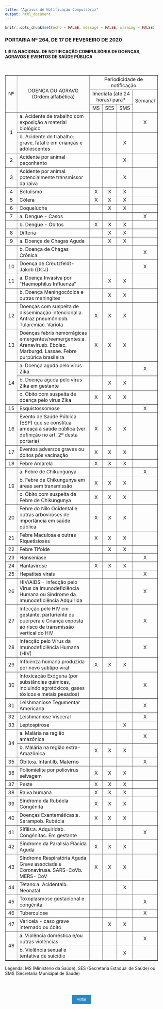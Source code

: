 ```yaml
---
title: "Agravos de Notificação Compulsória"
output: html_document
---
```


```r
knitr::opts_chunk$set(echo = FALSE, message = FALSE, warning = FALSE)
```

### PORTARIA Nº 264, DE 17 DE FEVEREIRO DE 2020
#### LISTA NACIONAL DE NOTIFICAÇÃO COMPULSÓRIA DE DOENÇAS, AGRAVOS E EVENTOS DE SAÚDE PÚBLICA
  <Br>
  
  <html>
  <table width="745" border="1" align="center">
    <tbody>
      <tr>
        <td rowspan="3" width="16" valign="middle" height="0" align="center"><span class="style1">Nº</span></td>
        <td rowspan="3" width="502" valign="middle" height="0" align="center"><span class="style1">DOENÇA OU AGRAVO (Ordem alfabética)</span></td>
        <td colspan="4" valign="middle" height="0" align="center"><span class="style1">Periodicidade de notificação</span></td>
      </tr>
      <tr>
        <td colspan="3" valign="middle" height="0" align="center"><span class="style1">Imediata (até 24 horas) para*</span></td>
        <td rowspan="2" width="45" valign="middle" height="0" align="center"><span class="style1">Semanal</span></td>
      </tr>
      <tr>
        <td width="53" valign="middle" height="0" align="center"><span class="style1">MS</span></td>
        <td width="41" valign="middle" height="0" align="center"><span class="style1">SES</span></td>
        <td width="48" valign="middle" height="0" align="center"><span class="style1">SMS</span></td>
      </tr>
      <tr>
        <td rowspan="2" width="16" valign="middle" align="center"><span class="style1">1</span></td>
        <td width="502" valign="middle" height="0" align="left"><span class="style1">a. Acidente de trabalho com exposição a material biológico</span></td>
        <td width="53" valign="middle" height="0" align="center"></td>
        <td width="41" valign="middle" height="0" align="center"></td>
        <td width="48" valign="middle" height="0" align="center"></td>
        <td width="45" valign="middle" height="0" align="center"><span class="style1">X</span></td>
      </tr>
      <tr>
        <td width="502" valign="middle" height="0" align="left"><span class="style1">b. Acidente de trabalho: grave, fatal e em crianças e adolescentes</span></td>
        <td width="53" valign="middle" height="0" align="center"></td>
        <td width="41" valign="middle" height="0" align="center"></td>
        <td width="48" valign="middle" height="0" align="center"><span class="style1">X</span></td>
        <td width="45" valign="middle" height="0" align="center"></td>
      </tr>
      <tr>
        <td width="16" valign="middle" height="0" align="center"><span class="style1">2</span></td>
        <td width="502" valign="middle" height="0" align="left"><span class="style1">Acidente por animal peçonhento</span></td>
        <td width="53" valign="middle" height="0" align="center"></td>
        <td width="41" valign="middle" height="0" align="center"></td>
        <td width="48" valign="middle" height="0" align="center"><span class="style1">X</span></td>
        <td width="45" valign="middle" height="0" align="center"></td>
      </tr>
      <tr>
        <td width="16" valign="middle" height="0" align="center"><span class="style1">3</span></td>
        <td width="502" valign="middle" height="0" align="left"><span class="style1">Acidente por animal potencialmente transmissor da raiva</span></td>
        <td width="53" valign="middle" height="0" align="center"></td>
        <td width="41" valign="middle" height="0" align="center"></td>
        <td width="48" valign="middle" height="0" align="center"><span class="style1">X</span></td>
        <td width="45" valign="middle" height="0" align="center"></td>
      </tr>
      <tr>
        <td width="16" valign="middle" height="0" align="center"><span class="style1">4</span></td>
        <td width="502" valign="middle" height="0" align="left"><span class="style1">Botulismo</span></td>
        <td width="53" valign="middle" height="0" align="center"><span class="style1">X</span></td>
        <td width="41" valign="middle" height="0" align="center"><span class="style1">X</span></td>
        <td width="48" valign="middle" height="0" align="center"><span class="style1">X</span></td>
        <td width="45" valign="middle" height="0" align="center"></td>
      </tr>
      <tr>
        <td width="16" valign="middle" height="0" align="center"><span class="style1">5</span></td>
        <td width="502" valign="middle" height="0" align="left"><span class="style1">Cólera</span></td>
        <td width="53" valign="middle" height="0" align="center"><span class="style1">X</span></td>
        <td width="41" valign="middle" height="0" align="center"><span class="style1">X</span></td>
        <td width="48" valign="middle" height="0" align="center"><span class="style1">X</span></td>
        <td width="45" valign="middle" height="0" align="center"></td>
      </tr>
      <tr>
        <td width="16" valign="middle" height="0" align="center"><span class="style1">6</span></td>
        <td width="502" valign="middle" height="0" align="left"><span class="style1">Coqueluche</span></td>
        <td width="53" valign="middle" height="0" align="center"></td>
        <td width="41" valign="middle" height="0" align="center"><span class="style1">X</span></td>
        <td width="48" valign="middle" height="0" align="center"><span class="style1">X</span></td>
        <td width="45" valign="middle" height="0" align="center"></td>
      </tr>
      <tr>
        <td width="16" valign="middle" height="0" align="center"><span class="style1">7</span></td>
        <td width="502" valign="middle" height="0" align="left"><span class="style1">a. Dengue - Casos</span></td>
        <td width="53" valign="middle" height="0" align="center"></td>
        <td width="41" valign="middle" height="0" align="center"></td>
        <td width="48" valign="middle" height="0" align="center"></td>
        <td width="45" valign="middle" height="0" align="center"><span class="style1">X</span></td>
      </tr>
      <tr>
        <td width="16" valign="middle" height="0" align="center"></td>
        <td width="502" valign="middle" height="0" align="left"><span class="style1">b. Dengue - Óbitos</span></td>
        <td width="53" valign="middle" height="0" align="center"><span class="style1">X</span></td>
        <td width="41" valign="middle" height="0" align="center"><span class="style1">X</span></td>
        <td width="48" valign="middle" height="0" align="center"><span class="style1">X</span></td>
        <td width="45" valign="middle" height="0" align="center"></td>
      </tr>
      <tr>
        <td width="16" valign="middle" height="0" align="center"><span class="style1">8</span></td>
        <td width="502" valign="middle" height="0" align="left"><span class="style1">Difteria</span></td>
        <td width="53" valign="middle" height="0" align="center"></td>
        <td width="41" valign="middle" height="0" align="center"><span class="style1">X</span></td>
        <td width="48" valign="middle" height="0" align="center"><span class="style1">X</span></td>
        <td width="45" valign="middle" height="0" align="center"></td>
      </tr>
      <tr>
        <td width="16" valign="middle" height="0" align="center"><span class="style1">9</span></td>
        <td width="502" valign="middle" height="0" align="left"><span class="style1">a. Doença de Chagas Aguda</span></td>
        <td width="53" valign="middle" height="0" align="center"></td>
        <td width="41" valign="middle" height="0" align="center"><span class="style1">X</span></td>
        <td width="48" valign="middle" height="0" align="center"><span class="style1">X</span></td>
        <td width="45" valign="middle" height="0" align="center"></td>
      </tr>
      <tr>
        <td width="16" valign="middle" height="0" align="center"></td>
        <td width="502" valign="middle" height="0" align="left"><span class="style1">b. Doença de Chagas Crônica</span></td>
        <td width="53" valign="middle" height="0" align="center"></td>
        <td width="41" valign="middle" height="0" align="center"></td>
        <td width="48" valign="middle" height="0" align="center"></td>
        <td width="45" valign="middle" height="0" align="center"><span class="style1">X</span></td>
      </tr>
      <tr>
        <td width="16" valign="middle" height="0" align="center"><span class="style1">10</span></td>
        <td width="502" valign="middle" height="0" align="left"><span class="style1">Doença de Creutzfeldt-Jakob (DCJ)</span></td>
        <td width="53" valign="middle" height="0" align="center"></td>
        <td width="41" valign="middle" height="0" align="center"></td>
        <td width="48" valign="middle" height="0" align="center"></td>
        <td width="45" valign="middle" height="0" align="center"><span class="style1">X</span></td>
      </tr>
      <tr>
        <td width="16" valign="middle" height="0" align="center"><span class="style1">11</span></td>
        <td width="502" valign="middle" height="0" align="left"><span class="style1">a. Doença Invasiva por "Haemophilus Influenza"</span></td>
        <td width="53" valign="middle" height="0" align="center"></td>
        <td width="41" valign="middle" height="0" align="center"><span class="style1">X</span></td>
        <td width="48" valign="middle" height="0" align="center"><span class="style1">X</span></td>
        <td width="45" valign="middle" height="0" align="center"></td>
      </tr>
      <tr>
        <td width="16" valign="middle" height="0" align="center"></td>
        <td width="502" valign="middle" height="0" align="left"><span class="style1">b. Doença Meningocócica e outras meningites</span></td>
        <td width="53" valign="middle" height="0" align="center"></td>
        <td width="41" valign="middle" height="0" align="center"><span class="style1">X</span></td>
        <td width="48" valign="middle" height="0" align="center"><span class="style1">X</span></td>
        <td width="45" valign="middle" height="0" align="center"></td>
      </tr>
      <tr>
        <td width="16" valign="middle" height="0" align="center"><span class="style1">12</span></td>
        <td width="502" valign="middle" height="0" align="left"><span class="style1">Doenças com suspeita de disseminação intencional:a. Antraz pneumônicob. Tularemiac. Varíola</span></td>
        <td width="53" valign="middle" height="0" align="center"><span class="style1">X</span></td>
        <td width="41" valign="middle" height="0" align="center"><span class="style1">X</span></td>
        <td width="48" valign="middle" height="0" align="center"><span class="style1">X</span></td>
        <td width="45" valign="middle" height="0" align="center"></td>
      </tr>
      <tr>
        <td width="16" valign="middle" height="0" align="center"><span class="style1">13</span></td>
        <td width="502" valign="middle" height="0" align="left"><span class="style1">Doenças febris hemorrágicas emergentes/reemergentes:a. Arenavírusb. Ebolac. Marburgd. Lassae. Febre purpúrica brasileira</span></td>
        <td width="53" valign="middle" height="0" align="center"><span class="style1">X</span></td>
        <td width="41" valign="middle" height="0" align="center"><span class="style1">X</span></td>
        <td width="48" valign="middle" height="0" align="center"><span class="style1">X</span></td>
        <td width="45" valign="middle" height="0" align="center"></td>
      </tr>
      <tr>
        <td rowspan="3" width="16" valign="middle" align="center"><span class="style1">14</span></td>
        <td width="502" valign="middle" height="0" align="left"><span class="style1">a. Doença aguda pelo vírus Zika</span></td>
        <td width="53" valign="middle" height="0" align="center"></td>
        <td width="41" valign="middle" height="0" align="center"></td>
        <td width="48" valign="middle" height="0" align="center"></td>
        <td width="45" valign="middle" height="0" align="center"><span class="style1">X</span></td>
      </tr>
      <tr>
        <td width="502" valign="middle" height="0" align="left"><span class="style1">b. Doença aguda pelo vírus Zika em gestante</span></td>
        <td width="53" valign="middle" height="0" align="center"></td>
        <td width="41" valign="middle" height="0" align="center"><span class="style1">X</span></td>
        <td width="48" valign="middle" height="0" align="center"><span class="style1">X</span></td>
        <td width="45" valign="middle" height="0" align="center"></td>
      </tr>
      <tr>
        <td width="502" valign="middle" height="0" align="left"><span class="style1">c. Óbito com suspeita de doença pelo vírus Zika</span></td>
        <td width="53" valign="middle" height="0" align="center"><span class="style1">X</span></td>
        <td width="41" valign="middle" height="0" align="center"><span class="style1">X</span></td>
        <td width="48" valign="middle" height="0" align="center"><span class="style1">X</span></td>
        <td width="45" valign="middle" height="0" align="center"></td>
      </tr>
      <tr>
        <td width="16" valign="middle" height="0" align="center"><span class="style1">15</span></td>
        <td width="502" valign="middle" height="0" align="left"><span class="style1">Esquistossomose</span></td>
        <td width="53" valign="middle" height="0" align="center"></td>
        <td width="41" valign="middle" height="0" align="center"></td>
        <td width="48" valign="middle" height="0" align="center"></td>
        <td width="45" valign="middle" height="0" align="center"><span class="style1">X</span></td>
      </tr>
      <tr>
        <td width="16" valign="middle" height="0" align="center"><span class="style1">16</span></td>
        <td width="502" valign="middle" height="0" align="left"><span class="style1">Evento de Saúde Pública (ESP) que se constitua ameaça à saúde pública (ver definição no art. 2º desta portaria)</span></td>
        <td width="53" valign="middle" height="0" align="center"><span class="style1">X</span></td>
        <td width="41" valign="middle" height="0" align="center"><span class="style1">X</span></td>
        <td width="48" valign="middle" height="0" align="center"><span class="style1">X</span></td>
        <td width="45" valign="middle" height="0" align="center"></td>
      </tr>
      <tr>
        <td width="16" valign="middle" height="0" align="center"><span class="style1">17</span></td>
        <td width="502" valign="middle" height="0" align="left"><span class="style1">Eventos adversos graves ou óbitos pós vacinação</span></td>
        <td width="53" valign="middle" height="0" align="center"><span class="style1">X</span></td>
        <td width="41" valign="middle" height="0" align="center"><span class="style1">X</span></td>
        <td width="48" valign="middle" height="0" align="center"><span class="style1">X</span></td>
        <td width="45" valign="middle" height="0" align="center"></td>
      </tr>
      <tr>
        <td width="16" valign="middle" height="0" align="center"><span class="style1">18</span></td>
        <td width="502" valign="middle" height="0" align="left"><span class="style1">Febre Amarela</span></td>
        <td width="53" valign="middle" height="0" align="center"><span class="style1">X</span></td>
        <td width="41" valign="middle" height="0" align="center"><span class="style1">X</span></td>
        <td width="48" valign="middle" height="0" align="center"><span class="style1">X</span></td>
        <td width="45" valign="middle" height="0" align="center"></td>
      </tr>
      <tr>
        <td rowspan="3" width="16" valign="middle" align="center"><span class="style1">19</span></td>
        <td width="502" valign="middle" height="0" align="left"><span class="style1">a. Febre de Chikungunya</span></td>
        <td width="53" valign="middle" height="0" align="center"></td>
        <td width="41" valign="middle" height="0" align="center"></td>
        <td width="48" valign="middle" height="0" align="center"></td>
        <td width="45" valign="middle" height="0" align="center"><span class="style1">X</span></td>
      </tr>
      <tr>
        <td width="502" valign="middle" height="0" align="left"><span class="style1">b. Febre de Chikungunya em áreas sem transmissão</span></td>
        <td width="53" valign="middle" height="0" align="center"><span class="style1">X</span></td>
        <td width="41" valign="middle" height="0" align="center"><span class="style1">X</span></td>
        <td width="48" valign="middle" height="0" align="center"><span class="style1">X</span></td>
        <td width="45" valign="middle" height="0" align="center"></td>
      </tr>
      <tr>
        <td width="502" valign="middle" height="0" align="left"><span class="style1">c. Óbito com suspeita de Febre de Chikungunya</span></td>
        <td width="53" valign="middle" height="0" align="center"><span class="style1">X</span></td>
        <td width="41" valign="middle" height="0" align="center"><span class="style1">X</span></td>
        <td width="48" valign="middle" height="0" align="center"><span class="style1">X</span></td>
        <td width="45" valign="middle" height="0" align="center"></td>
      </tr>
      <tr>
        <td width="16" valign="middle" height="0" align="center"><span class="style1">20</span></td>
        <td width="502" valign="middle" height="0" align="left"><span class="style1">Febre do Nilo Ocidental e outras arboviroses de importância em saúde pública</span></td>
        <td width="53" valign="middle" height="0" align="center"><span class="style1">X</span></td>
        <td width="41" valign="middle" height="0" align="center"><span class="style1">X</span></td>
        <td width="48" valign="middle" height="0" align="center"><span class="style1">X</span></td>
        <td width="45" valign="middle" height="0" align="center"></td>
      </tr>
      <tr>
        <td width="16" valign="middle" height="0" align="center"><span class="style1">21</span></td>
        <td width="502" valign="middle" height="0" align="left"><span class="style1">Febre Maculosa e outras Riquetisioses</span></td>
        <td width="53" valign="middle" height="0" align="center"><span class="style1">X</span></td>
        <td width="41" valign="middle" height="0" align="center"><span class="style1">X</span></td>
        <td width="48" valign="middle" height="0" align="center"><span class="style1">X</span></td>
        <td width="45" valign="middle" height="0" align="center"></td>
      </tr>
      <tr>
        <td width="16" valign="middle" height="0" align="center"><span class="style1">22</span></td>
        <td width="502" valign="middle" height="0" align="left"><span class="style1">Febre Tifoide</span></td>
        <td width="53" valign="middle" height="0" align="center"></td>
        <td width="41" valign="middle" height="0" align="center"><span class="style1">X</span></td>
        <td width="48" valign="middle" height="0" align="center"><span class="style1">X</span></td>
        <td width="45" valign="middle" height="0" align="center"></td>
      </tr>
      <tr>
        <td width="16" valign="middle" height="0" align="center"><span class="style1">23</span></td>
        <td width="502" valign="middle" height="0" align="left"><span class="style1">Hanseníase</span></td>
        <td width="53" valign="middle" height="0" align="center"></td>
        <td width="41" valign="middle" height="0" align="center"></td>
        <td width="48" valign="middle" height="0" align="center"></td>
        <td width="45" valign="middle" height="0" align="center"><span class="style1">X</span></td>
      </tr>
      <tr>
        <td width="16" valign="middle" height="0" align="center"><span class="style1">24</span></td>
        <td width="502" valign="middle" height="0" align="left"><span class="style1">Hantavirose</span></td>
        <td width="53" valign="middle" height="0" align="center"><span class="style1">X</span></td>
        <td width="41" valign="middle" height="0" align="center"><span class="style1">X</span></td>
        <td width="48" valign="middle" height="0" align="center"><span class="style1">X</span></td>
        <td width="45" valign="middle" height="0" align="center"></td>
      </tr>
      <tr>
        <td width="16" valign="middle" height="0" align="center"><span class="style1">25</span></td>
        <td width="502" valign="middle" height="0" align="left"><span class="style1">Hepatites virais</span></td>
        <td width="53" valign="middle" height="0" align="center"></td>
        <td width="41" valign="middle" height="0" align="center"></td>
        <td width="48" valign="middle" height="0" align="center"></td>
        <td width="45" valign="middle" height="0" align="center"><span class="style1">X</span></td>
      </tr>
      <tr>
        <td width="16" valign="middle" height="0" align="center"><span class="style1">26</span></td>
        <td width="502" valign="middle" height="0" align="left"><span class="style1">HIV/AIDS - Infecção pelo Vírus da Imunodeficiência Humana ou Síndrome da Imunodeficiência Adquirida</span></td>
        <td width="53" valign="middle" height="0" align="center"></td>
        <td width="41" valign="middle" height="0" align="center"></td>
        <td width="48" valign="middle" height="0" align="center"></td>
        <td width="45" valign="middle" height="0" align="center"><span class="style1">X</span></td>
      </tr>
      <tr>
        <td width="16" valign="middle" height="0" align="center"><span class="style1">27</span></td>
        <td width="502" valign="middle" height="0" align="left"><span class="style1">Infecção pelo HIV em gestante, parturiente ou puérpera e Criança exposta ao risco de transmissão vertical do HIV</span></td>
        <td width="53" valign="middle" height="0" align="center"></td>
        <td width="41" valign="middle" height="0" align="center"></td>
        <td width="48" valign="middle" height="0" align="center"></td>
        <td width="45" valign="middle" height="0" align="center"><span class="style1">X</span></td>
      </tr>
      <tr>
        <td width="16" valign="middle" height="0" align="center"><span class="style1">28</span></td>
        <td width="502" valign="middle" height="0" align="left"><span class="style1">Infecção pelo Vírus da Imunodeficiência Humana (HIV)</span></td>
        <td width="53" valign="middle" height="0" align="center"></td>
        <td width="41" valign="middle" height="0" align="center"></td>
        <td width="48" valign="middle" height="0" align="center"></td>
        <td width="45" valign="middle" height="0" align="center"><span class="style1">X</span></td>
      </tr>
      <tr>
        <td width="16" valign="middle" height="0" align="center"><span class="style1">29</span></td>
        <td width="502" valign="middle" height="0" align="left"><span class="style1">Influenza humana produzida por novo subtipo viral</span></td>
        <td width="53" valign="middle" height="0" align="center"><span class="style1">X</span></td>
        <td width="41" valign="middle" height="0" align="center"><span class="style1">X</span></td>
        <td width="48" valign="middle" height="0" align="center"><span class="style1">X</span></td>
        <td width="45" valign="middle" height="0" align="center"></td>
      </tr>
      <tr>
        <td width="16" valign="middle" height="0" align="center"><span class="style1">30</span></td>
        <td width="502" valign="middle" height="0" align="left"><span class="style1">Intoxicação Exógena (por substâncias químicas, incluindo agrotóxicos, gases tóxicos e metais pesados)</span></td>
        <td width="53" valign="middle" height="0" align="center"></td>
        <td width="41" valign="middle" height="0" align="center"></td>
        <td width="48" valign="middle" height="0" align="center"></td>
        <td width="45" valign="middle" height="0" align="center"><span class="style1">X</span></td>
      </tr>
      <tr>
        <td width="16" valign="middle" height="0" align="center"><span class="style1">31</span></td>
        <td width="502" valign="middle" height="0" align="left"><span class="style1">Leishmaniose Tegumentar Americana</span></td>
        <td width="53" valign="middle" height="0" align="center"></td>
        <td width="41" valign="middle" height="0" align="center"></td>
        <td width="48" valign="middle" height="0" align="center"></td>
        <td width="45" valign="middle" height="0" align="center"><span class="style1">X</span></td>
      </tr>
      <tr>
        <td width="16" valign="middle" height="0" align="center"><span class="style1">32</span></td>
        <td width="502" valign="middle" height="0" align="left"><span class="style1">Leishmaniose Visceral</span></td>
        <td width="53" valign="middle" height="0" align="center"></td>
        <td width="41" valign="middle" height="0" align="center"></td>
        <td width="48" valign="middle" height="0" align="center"></td>
        <td width="45" valign="middle" height="0" align="center"><span class="style1">X</span></td>
      </tr>
      <tr>
        <td width="16" valign="middle" height="0" align="center"><span class="style1">33</span></td>
        <td width="502" valign="middle" height="0" align="left"><span class="style1">Leptospirose</span></td>
        <td width="53" valign="middle" height="0" align="center"></td>
        <td width="41" valign="middle" height="0" align="center"></td>
        <td width="48" valign="middle" height="0" align="center"><span class="style1">X</span></td>
        <td width="45" valign="middle" height="0" align="center"></td>
      </tr>
      <tr>
        <td rowspan="2" width="16" valign="middle" align="center"><span class="style1">34</span></td>
        <td width="502" valign="middle" height="0" align="left"><span class="style1">a. Malária na região amazônica</span></td>
        <td width="53" valign="middle" height="0" align="center"></td>
        <td width="41" valign="middle" height="0" align="center"></td>
        <td width="48" valign="middle" height="0" align="center"></td>
        <td width="45" valign="middle" height="0" align="center"><span class="style1">X</span></td>
      </tr>
      <tr>
        <td width="502" valign="middle" height="0" align="left"><span class="style1">b. Malária na região extra-Amazônica</span></td>
        <td width="53" valign="middle" height="0" align="center"><span class="style1">X</span></td>
        <td width="41" valign="middle" height="0" align="center"><span class="style1">X</span></td>
        <td width="48" valign="middle" height="0" align="center"><span class="style1">X</span></td>
        <td width="45" valign="middle" height="0" align="center"></td>
      </tr>
      <tr>
        <td width="16" valign="middle" height="0" align="center"><span class="style1">35</span></td>
        <td width="502" valign="middle" height="0" align="left"><span class="style1">Óbito:a. Infantilb. Materno</span></td>
        <td width="53" valign="middle" height="0" align="center"></td>
        <td width="41" valign="middle" height="0" align="center"></td>
        <td width="48" valign="middle" height="0" align="center"></td>
        <td width="45" valign="middle" height="0" align="center"><span class="style1">X</span></td>
      </tr>
      <tr>
        <td width="16" valign="middle" height="0" align="center"><span class="style1">36</span></td>
        <td width="502" valign="middle" height="0" align="left"><span class="style1">Poliomielite por poliovirus selvagem</span></td>
        <td width="53" valign="middle" height="0" align="center"><span class="style1">X</span></td>
        <td width="41" valign="middle" height="0" align="center"><span class="style1">X</span></td>
        <td width="48" valign="middle" height="0" align="center"><span class="style1">X</span></td>
        <td width="45" valign="middle" height="0" align="center"></td>
      </tr>
      <tr>
        <td width="16" valign="middle" height="0" align="center"><span class="style1">37</span></td>
        <td width="502" valign="middle" height="0" align="left"><span class="style1">Peste</span></td>
        <td width="53" valign="middle" height="0" align="center"><span class="style1">X</span></td>
        <td width="41" valign="middle" height="0" align="center"><span class="style1">X</span></td>
        <td width="48" valign="middle" height="0" align="center"><span class="style1">X</span></td>
        <td width="45" valign="middle" height="0" align="center"></td>
      </tr>
      <tr>
        <td width="16" valign="middle" height="0" align="center"><span class="style1">38</span></td>
        <td width="502" valign="middle" height="0" align="left"><span class="style1">Raiva humana</span></td>
        <td width="53" valign="middle" height="0" align="center"><span class="style1">X</span></td>
        <td width="41" valign="middle" height="0" align="center"><span class="style1">X</span></td>
        <td width="48" valign="middle" height="0" align="center"><span class="style1">X</span></td>
        <td width="45" valign="middle" height="0" align="center"></td>
      </tr>
      <tr>
        <td width="16" valign="middle" height="0" align="center"><span class="style1">39</span></td>
        <td width="502" valign="middle" height="0" align="left"><span class="style1">Síndrome da Rubéola Congênita</span></td>
        <td width="53" valign="middle" height="0" align="center"><span class="style1">X</span></td>
        <td width="41" valign="middle" height="0" align="center"><span class="style1">X</span></td>
        <td width="48" valign="middle" height="0" align="center"><span class="style1">X</span></td>
        <td width="45" valign="middle" height="0" align="center"></td>
      </tr>
      <tr>
        <td width="16" valign="middle" height="0" align="center"><span class="style1">40</span></td>
        <td width="502" valign="middle" height="0" align="left"><span class="style1">Doenças Exantemáticas:a. Sarampob. Rubéola</span></td>
        <td width="53" valign="middle" height="0" align="center"><span class="style1">X</span></td>
        <td width="41" valign="middle" height="0" align="center"><span class="style1">X</span></td>
        <td width="48" valign="middle" height="0" align="center"><span class="style1">X</span></td>
        <td width="45" valign="middle" height="0" align="center"></td>
      </tr>
      <tr>
        <td width="16" valign="middle" height="0" align="center"><span class="style1">41</span></td>
        <td width="502" valign="middle" height="0" align="left"><span class="style1">Sífilis:a. Adquiridab. Congênitac. Em gestante</span></td>
        <td width="53" valign="middle" height="0" align="center"></td>
        <td width="41" valign="middle" height="0" align="center"></td>
        <td width="48" valign="middle" height="0" align="center"></td>
        <td width="45" valign="middle" height="0" align="center"><span class="style1">X</span></td>
      </tr>
      <tr>
        <td width="16" valign="middle" height="0" align="center"><span class="style1">42</span></td>
        <td width="502" valign="middle" height="0" align="left"><span class="style1">Síndrome da Paralisia Flácida Aguda</span></td>
        <td width="53" valign="middle" height="0" align="center"><span class="style1">X</span></td>
        <td width="41" valign="middle" height="0" align="center"><span class="style1">X</span></td>
        <td width="48" valign="middle" height="0" align="center"><span class="style1">X</span></td>
        <td width="45" valign="middle" height="0" align="center"></td>
      </tr>
      <tr>
        <td width="16" valign="middle" height="0" align="center"><span class="style1">43</span></td>
        <td width="502" valign="middle" height="0" align="left"><span class="style1">Síndrome Respiratória Aguda Grave associada a Coronavírusa. SARS-CoVb. MERS- CoV</span></td>
        <td width="53" valign="middle" height="0" align="center"><span class="style1">X</span></td>
        <td width="41" valign="middle" height="0" align="center"><span class="style1">X</span></td>
        <td width="48" valign="middle" height="0" align="center"><span class="style1">X</span></td>
        <td width="45" valign="middle" height="0" align="center"></td>
      </tr>
      <tr>
        <td width="16" valign="middle" height="0" align="center"><span class="style1">44</span></td>
        <td width="502" valign="middle" height="0" align="left"><span class="style1">Tétano:a. Acidentalb. Neonatal</span></td>
        <td width="53" valign="middle" height="0" align="center"></td>
        <td width="41" valign="middle" height="0" align="center"></td>
        <td width="48" valign="middle" height="0" align="center"><span class="style1">X</span></td>
        <td width="45" valign="middle" height="0" align="center"></td>
      </tr>
      <tr>
        <td width="16" valign="middle" height="0" align="center"><span class="style1">45</span></td>
        <td width="502" valign="middle" height="0" align="left"><span class="style1">Toxoplasmose gestacional e congênita</span></td>
        <td width="53" valign="middle" height="0" align="center"></td>
        <td width="41" valign="middle" height="0" align="center"></td>
        <td width="48" valign="middle" height="0" align="center"></td>
        <td width="45" valign="middle" height="0" align="center"><span class="style1">X</span></td>
      </tr>
      <tr>
        <td width="16" valign="middle" height="0" align="center"><span class="style1">46</span></td>
        <td width="502" valign="middle" height="0" align="left"><span class="style1">Tuberculose</span></td>
        <td width="53" valign="middle" height="0" align="center"></td>
        <td width="41" valign="middle" height="0" align="center"></td>
        <td width="48" valign="middle" height="0" align="center"></td>
        <td width="45" valign="middle" height="0" align="center"><span class="style1">X</span></td>
      </tr>
      <tr>
        <td width="16" valign="middle" height="0" align="center"><span class="style1">47</span></td>
        <td width="502" valign="middle" height="0" align="left"><span class="style1">Varicela - caso grave internado ou óbito</span></td>
        <td width="53" valign="middle" height="0" align="center"></td>
        <td width="41" valign="middle" height="0" align="center"><span class="style1">X</span></td>
        <td width="48" valign="middle" height="0" align="center"><span class="style1">X</span></td>
        <td width="45" valign="middle" height="0" align="center"></td>
      </tr>
      <tr>
        <td rowspan="2" width="16" valign="middle" align="center"><span class="style1">48</span></td>
        <td width="502" valign="middle" height="0" align="left"><span class="style1">a. Violência doméstica e/ou outras violências</span></td>
        <td width="53" valign="middle" height="0" align="center"></td>
        <td width="41" valign="middle" height="0" align="center"></td>
        <td width="48" valign="middle" height="0" align="center"></td>
        <td width="45" valign="middle" height="0" align="center"><span class="style1">X</span></td>
      </tr>
      <tr>
        <td width="502" valign="middle" height="0" align="left"><span class="style1">b. Violência sexual e tentativa de suicídio</span></td>
        <td width="53" valign="middle" height="0" align="center"></td>
        <td width="41" valign="middle" height="0" align="center"></td>
        <td width="48" valign="middle" height="0" align="center"><span class="style1">X</span></td>
        <td width="45" valign="middle" height="0" align="center"></td>
      </tr>
    </tbody>
  </table>
  <p>Legenda: MS (Ministério da Saúde), SES (Secretaria Estadual de Saúde) ou SMS (Secretaria Municipal de Saúde)</p>
  </div> 
</html>

<Br><Br>

<html>
<body>
<form>
<p style="text-align: center;">
<input type="button" value="Voltar" onClick="history.go(-1)" style="background-color: #2e86c1; color: white; border: none; padding: 8px 16px; font-size: 12.5px;">
</form>
</body>
</html>